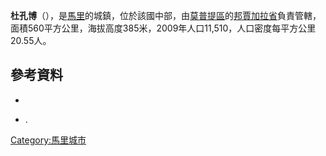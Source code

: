 {{Coord|14|21|18|N|3|39|22|W|display=title}}

'''杜孔博'''（{{lang-fr|Doucoumbo}}），是[[馬里|馬里]]的城鎮，位於該國中部，由[[莫普提區|莫普提區]]的[[邦賈加拉省|邦賈加拉省]]負責管轄，面積560平方公里，海拔高度385米，2009年人口11,510，人口密度每平方公里20.55人。

==參考資料==
*{{citation
 |url         = http://instat.gov.ml/documentation/mopti.pdf
 |publisher   = République de Mali: Institut National de la Statistique
 |title       = Resultats Provisoires RGPH 2009 (Région de Mopti)
 |language    = fr
 |deadurl     = yes
 |archiveurl  = https://www.webcitation.org/6AnaIKCNv?url=http://instat.gov.ml/documentation/mopti.pdf
 |archivedate = 2012-09-19
}}
*{{citation | title=Plan de Sécurité Alimentaire Commune Rurale de Doucombo 2006-2010 | publisher=Commissariat à la Sécurité Alimentaire, République du Mali, USAID-Mali | year=2006 | url=http://www.aec.msu.edu/fs2/mali_fd_strtgy/plans/mopti/bandiagara/psa_doucombo.pdf | language=fr | deadurl=yes | archiveurl=https://web.archive.org/web/20120830043629/http://www.aec.msu.edu/fs2/mali_fd_strtgy/plans/mopti/bandiagara/psa_doucombo.pdf | archivedate=2012年8月30日 | df= }}.

{{莫普提區}}

[[Category:馬里城市|Category:馬里城市]]


{{Mali-geo-stub}}